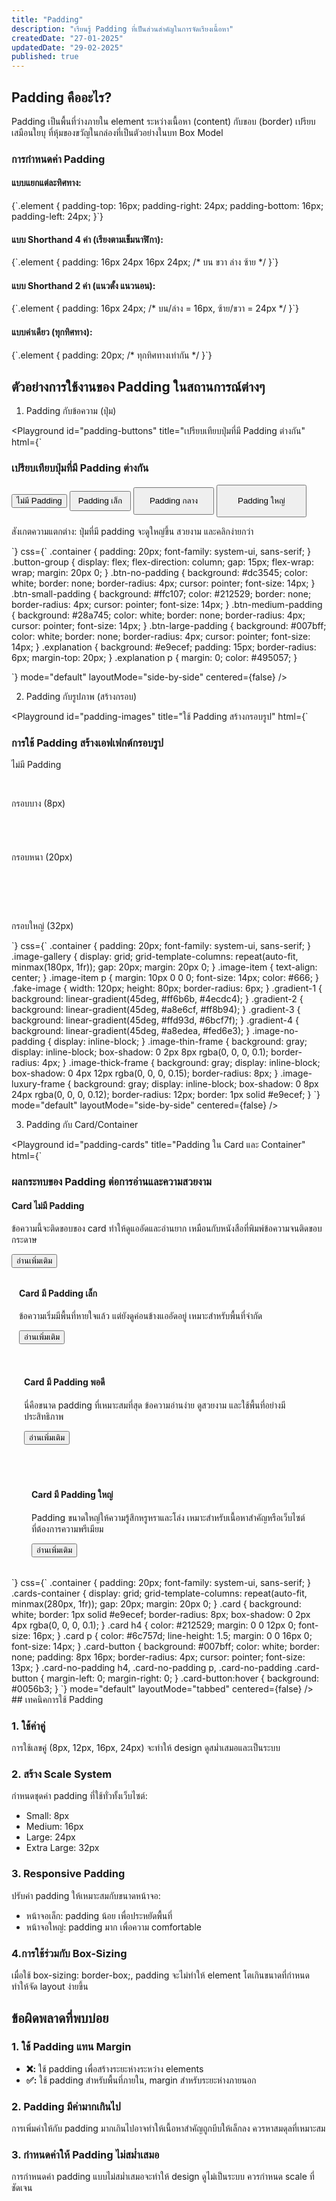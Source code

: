 ```yaml
---
title: "Padding"
description: "เรียนรู้ Padding ที่เป็นส่วนสำคัญในการจัดเรียงเนื้อหา"
createdDate: "27-01-2025"
updatedDate: "29-02-2025"
published: true
---
```


## Padding คืออะไร?

Padding เป็นพื้นที่ว่างภายใน element ระหว่างเนื้อหา (content) กับขอบ (border) เปรียบเสมือนใยบุ ที่หุ้มของขวัญในกล่องที่เป็นตัวอย่างในบท <TextLink href="/docs/rendering/boxmodel/box-model">Box Model</TextLink>

### การกำหนดค่า Padding

#### แบบแยกแต่ละทิศทาง:

<CodeBlock language="css">
  {`.element {
    padding-top: 16px;
    padding-right: 24px;
    padding-bottom: 16px;
    padding-left: 24px;
}`}
</CodeBlock>

#### แบบ Shorthand 4 ค่า (เรียงตามเข็มนาฬิกา):

<CodeBlock language="css">
  {`.element {
    padding: 16px 24px 16px 24px; /* บน ขวา ล่าง ซ้าย */
}`}
</CodeBlock>

#### แบบ Shorthand 2 ค่า (แนวตั้ง แนวนอน):

<CodeBlock language="css">
  {`.element {
    padding: 16px 24px; /* บน/ล่าง = 16px, ซ้าย/ขวา = 24px */
}`}
</CodeBlock>

#### แบบค่าเดียว (ทุกทิศทาง):

<CodeBlock language="css">
  {`.element {
    padding: 20px; /* ทุกทิศทางเท่ากัน */
}`}
</CodeBlock>

## ตัวอย่างการใช้งานของ Padding ในสถานการณ์ต่างๆ

1. Padding กับข้อความ (ปุ่ม)

<Playground
id="padding-buttons"
title="เปรียบเทียบปุ่มที่มี Padding ต่างกัน"
html={`<style>
    .btn-small-padding{
        padding: 6px 12px;
    }
    .btn-medium-padding {
        padding: 12px 24px
    }
    .btn-large-padding {
        padding: 16px 32px;
    }
</style>
<div class="container">
    <h3>
      เปรียบเทียบปุ่มที่มี Padding ต่างกัน
    </h3>
    <div class="button-group">
      <button class="btn-no-padding">
        ไม่มี Padding
      </button>
      <button class="btn-small-padding">
        Padding เล็ก
      </button>
      <button class="btn-medium-padding">
        Padding กลาง
      </button>
      <button class="btn-large-padding">
        Padding ใหญ่
      </button>
    </div>
    <div class="explanation">
      <p>
        สังเกตความแตกต่าง: ปุ่มที่มี
        padding จะดูใหญ่ขึ้น สวยงาม
        และคลิกง่ายกว่า
      </p>
    </div>
</div>`} css={`
.container {
    padding: 20px;
    font-family: system-ui, sans-serif;
}
.button-group {
    display: flex;
    flex-direction: column;
    gap: 15px;
    flex-wrap: wrap;
    margin: 20px 0;
}
.btn-no-padding {
    background: #dc3545;
    color: white;
    border: none;
    border-radius: 4px;
    cursor: pointer;
    font-size: 14px;
}
.btn-small-padding {
    background: #ffc107;
    color: #212529;
    border: none;
    border-radius: 4px;
    cursor: pointer;
    font-size: 14px;
}
.btn-medium-padding {
    background: #28a745;
    color: white;
    border: none;
    border-radius: 4px;
    cursor: pointer;
    font-size: 14px;
}
.btn-large-padding {
    background: #007bff;
    color: white;
    border: none;
    border-radius: 4px;
    cursor: pointer;
    font-size: 14px;
}
.explanation {
    background: #e9ecef;
    padding: 15px;
    border-radius: 6px;
    margin-top: 20px;
}
.explanation p {
    margin: 0;
    color: #495057;
}

`}
mode="default"
layoutMode="side-by-side"
centered={false}
/>

2. Padding กับรูปภาพ (สร้างกรอบ)

<Playground
  id="padding-images"
  title="ใช้ Padding สร้างกรอบรูป"
  html={`<style>
    .image-thin-frame {
      padding: 8px;
    }
    .image-thick-frame {
      padding: 20px;
    }
    .image-luxury-frame {
      padding: 32px;
    }
</style>
  
  <div class="container">
    <h3>
      การใช้ Padding สร้างเอฟเฟกต์กรอบรูป
    </h3>
    <div class="image-gallery">
      <div class="image-item">
        <div class="image-no-padding">
          <div
            class="fake-image gradient-1"
          ></div>
        </div>
        <p>ไม่มี Padding</p>
      </div>
      <div class="image-item">
        <div class="image-thin-frame">
          <div
            class="fake-image gradient-2"
          ></div>
        </div>
        <p>กรอบบาง (8px)</p>
      </div>
      <div class="image-item">
        <div class="image-thick-frame">
          <div
            class="fake-image gradient-3"
          ></div>
        </div>
        <p>กรอบหนา (20px)</p>
      </div>
      <div class="image-item">
        <div class="image-luxury-frame">
          <div
            class="fake-image gradient-4"
          ></div>
        </div>
        <p>กรอบใหญ่ (32px)</p>
      </div>
    </div>
</div>
`}
  css={`
    .container {
      padding: 20px;
      font-family: system-ui, sans-serif;
    }
    .image-gallery {
      display: grid;
      grid-template-columns: repeat(auto-fit, minmax(180px, 1fr));
      gap: 20px;
      margin: 20px 0;
    }
    .image-item {
      text-align: center;
    }
    .image-item p {
      margin: 10px 0 0 0;
      font-size: 14px;
      color: #666;
    }
    .fake-image {
      width: 120px;
      height: 80px;
      border-radius: 6px;
    }
    .gradient-1 {
      background: linear-gradient(45deg, #ff6b6b, #4ecdc4);
    }
    .gradient-2 {
      background: linear-gradient(45deg, #a8e6cf, #ff8b94);
    }
    .gradient-3 {
      background: linear-gradient(45deg, #ffd93d, #6bcf7f);
    }
    .gradient-4 {
      background: linear-gradient(45deg, #a8edea, #fed6e3);
    }
    .image-no-padding {
      display: inline-block;
    }
    .image-thin-frame {
      background: gray;
      display: inline-block;
      box-shadow: 0 2px 8px rgba(0, 0, 0, 0.1);
      border-radius: 4px;
    }
    .image-thick-frame {
      background: gray;
      display: inline-block;
      box-shadow: 0 4px 12px rgba(0, 0, 0, 0.15);
      border-radius: 8px;
    }
    .image-luxury-frame {
      background: gray;
      display: inline-block;
      box-shadow: 0 8px 24px rgba(0, 0, 0, 0.12);
      border-radius: 12px;
      border: 1px solid #e9ecef;
    }
  `}
  mode="default"
  layoutMode="side-by-side"
  centered={false}
/>

3. Padding กับ Card/Container

<Playground
  id="padding-cards"
  title="Padding ใน Card และ Container"
  html={`<style>
    .card-small-padding {
      padding: 12px;
    }
    .card-perfect-padding {
      padding: 20px;
    }
    .card-large-padding {
      padding: 32px;
    }
</style>
  <div class="container">
  <h3>
    ผลกระทบของ Padding
    ต่อการอ่านและความสวยงาม
  </h3>
  <div class="cards-container">
    <div class="card card-no-padding">
      <h4>Card ไม่มี Padding</h4>
      <p>
        ข้อความนี้จะติดขอบของ card
        ทำให้ดูแออัดและอ่านยาก
        เหมือนกับหนังสือที่พิมพ์ข้อความจนติดขอบกระดาษ
      </p>
      <button class="card-button">
        อ่านเพิ่มเติม
      </button>
    </div>
    <div
      class="card card-small-padding"
    >
      <h4>Card มี Padding เล็ก</h4>
      <p>
        ข้อความเริ่มมีพื้นที่หายใจแล้ว
        แต่ยังดูค่อนข้างแออัดอยู่
        เหมาะสำหรับพื้นที่จำกัด
      </p>
      <button class="card-button">
        อ่านเพิ่มเติม
      </button>
    </div>
    <div
      class="card card-perfect-padding"
    >
      <h4>Card มี Padding พอดี</h4>
      <p>
        นี่คือขนาด padding
        ที่เหมาะสมที่สุด ข้อความอ่านง่าย
        ดูสวยงาม
        และใช้พื้นที่อย่างมีประสิทธิภาพ
      </p>
      <button class="card-button">
        อ่านเพิ่มเติม
      </button>
    </div>
    <div
      class="card card-large-padding"
    >
      <h4>Card มี Padding ใหญ่</h4>
      <p>
        Padding
        ขนาดใหญ่ให้ความรู้สึกหรูหราและโล่ง
        เหมาะสำหรับเนื้อหาสำคัญหรือเว็บไซต์ที่ต้องการความพรีเมียม
      </p>
      <button class="card-button">
        อ่านเพิ่มเติม
      </button>
    </div>
  </div>
</div>`}
  css={`
    .container {
      padding: 20px;
      font-family: system-ui, sans-serif;
    }
    .cards-container {
      display: grid;
      grid-template-columns: repeat(auto-fit, minmax(280px, 1fr));
      gap: 20px;
      margin: 20px 0;
    }
    .card {
      background: white;
      border: 1px solid #e9ecef;
      border-radius: 8px;
      box-shadow: 0 2px 4px rgba(0, 0, 0, 0.1);
    }
    .card h4 {
      color: #212529;
      margin: 0 0 12px 0;
      font-size: 16px;
    }
    .card p {
      color: #6c757d;
      line-height: 1.5;
      margin: 0 0 16px 0;
      font-size: 14px;
    }
    .card-button {
      background: #007bff;
      color: white;
      border: none;
      padding: 8px 16px;
      border-radius: 4px;
      cursor: pointer;
      font-size: 13px;
    }
    .card-no-padding h4,
    .card-no-padding p,
    .card-no-padding .card-button {
      margin-left: 0;
      margin-right: 0;
    }
    .card-button:hover {
      background: #0056b3;
    }
  `}
  mode="default"
  layoutMode="tabbed"
  centered={false}
/>
## เทคนิคการใช้ Padding

### 1. ใช้ค่าคู่

การใช้เลขคู่ (8px, 12px, 16px, 24px) จะทำให้ design ดูสม่ำเสมอและเป็นระบบ

### 2. สร้าง Scale System

กำหนดชุดค่า padding ที่ใช้ทั่วทั้งเว็บไซต์:

- Small: 8px
- Medium: 16px
- Large: 24px
- Extra Large: 32px

### 3. Responsive Padding

ปรับค่า padding ให้เหมาะสมกับขนาดหน้าจอ:

- หน้าจอเล็ก: padding น้อย เพื่อประหยัดพื้นที่
- หน้าจอใหญ่: padding มาก เพื่อความ comfortable

### 4.การใช้ร่วมกับ Box-Sizing

เมื่อใช้ <TextCode>box-sizing: border-box;</TextCode>, padding จะไม่ทำให้ element โตเกินขนาดที่กำหนด ทำให้จัด layout ง่ายขึ้น

## ข้อผิดพลาดที่พบบ่อย

### 1. ใช้ Padding แทน Margin

- **❌:** ใช้ padding เพื่อสร้างระยะห่างระหว่าง elements
- **✅:** ใช้ padding สำหรับพื้นที่ภายใน, margin สำหรับระยะห่างภายนอก

### 2. Padding มีค่ามากเกินไป

การเพิ่มค่าให้กับ padding มากเกินไปอาจทำให้เนื้อหาสำคัญถูกบีบให้เล็กลง
ควรหาสมดุลที่เหมาะสม

### 3. กำหนดค่าให้ Padding ไม่สม่ำเสมอ

การกำหนดค่า padding แบบไม่สม่ำเสมอจะทำให้ design ดูไม่เป็นระบบ
ควรกำหนด scale ที่ชัดเจน

